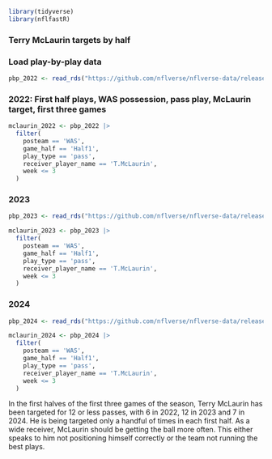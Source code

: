 ```r
library(tidyverse)
library(nflfastR)
```

### Terry McLaurin targets by half

### Load play-by-play data

```r
pbp_2022 <- read_rds("https://github.com/nflverse/nflverse-data/releases/download/pbp/play_by_play_2022.rds")
```

### 2022: First half plays, WAS possession, pass play, McLaurin target, first three games

```r
mclaurin_2022 <- pbp_2022 |>
  filter(
    posteam == 'WAS',
    game_half == 'Half1',
    play_type == 'pass',
    receiver_player_name == 'T.McLaurin',
    week <= 3
  )
```

### 2023

```r
pbp_2023 <- read_rds("https://github.com/nflverse/nflverse-data/releases/download/pbp/play_by_play_2023.rds")

mclaurin_2023 <- pbp_2023 |>
  filter(
    posteam == 'WAS',
    game_half == 'Half1',
    play_type == 'pass',
    receiver_player_name == 'T.McLaurin',
    week <= 3
  )
```

### 2024

```r
pbp_2024 <- read_rds("https://github.com/nflverse/nflverse-data/releases/download/pbp/play_by_play_2024.rds")

mclaurin_2024 <- pbp_2024 |>
  filter(
    posteam == 'WAS',
    game_half == 'Half1',
    play_type == 'pass',
    receiver_player_name == 'T.McLaurin',
    week <= 3
  )
```

In the first halves of the first three games of the season, Terry McLaurin has been targeted for 12 or less passes, with 6 in 2022, 12 in 2023 and 7 in 2024. He is being targeted only a handful of times in each first half. As a wide receiver, McLaurin should be getting the ball more often. This either speaks to him not positioning himself correctly or the team not running the best plays.
